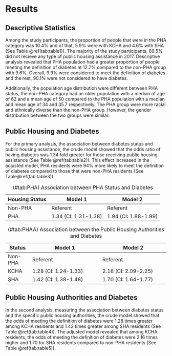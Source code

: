 
# Results {#ref-labels}
## Descriptive Statistics
Among the study participants, the proportion of people that were in the PHA category was 10.4% and of that, 5.9% were with KCHA and 4.6% with SHA (See Table \@ref(tab:table1)). The majority of the study participants, 89.5% did not recieve any type of public housing assistance in 2017. Descriptive analysis revealed that PHA population had a greater proportion of people meeting the definition of diabetes at 12.7% compared to the non-PHA group with 9.6%. Overall, 9.9% were considered to meet the definition of diabetes and the rest, 90.1% were not considered to have diabetes.


Additionally, the population age distribution were different between PHA status, the non-PHA category had an older population with a median  of age of 62 and a mean age of 50 compared to the PHA population with a median and mean age of 34 and 35.7 respectively. The PHA group were more racial and ethnically diverse than the non-PHA group. However, the gender distribution between the two groups were similar.

## Public Housing and Diabetes
For the primary analysis, the association between diabetes status and public housing assistance, the crude model showed that the odds ratio of having diabetes was 1.34 fold greater for those receiving public housing assistance (See Table \@ref(tab:table2)). This effect increased in the adjusted model, PHA residents were 94% more likely to meet the definition of diabetes compared to those that were non-PHA residents (See Table\@ref(tab:table3)).

Housing Status | Model 1          | Model 2                    
---------------|------------------|-----------------               
Non-PHA        | Referent         | Referent                    
PHA            | 1.34 (CI: 1.31-1.38) | 1.94 (CI: 1.88-1.99)    
Table: (\#tab:PHA) Association between PHA Status and Diabetes

Status  | Model 1              | Model 2
--------|----------------------|---------------------
Non-PHA | Referent             | Referent                                                            
KCHA    | 1.28 (CI: 1.24-1.33) | 2.16 (CI: 2.09-2.25)
SHA     | 1.42 (CI: 1.38-1.48) | 1.70 (CI: 1.64-1.77)
Table: (\#tab:PHAA) Association between the Public Housing Authorities and Diabetes  

## Public Housing Authorities and Diabetes
In the second analysis, measuring the association between diabetes status and the specific public housing authorities, the crude model showed that the odds of meeting the definition of diabetes were 1.28 times greater among KCHA residents and 1.42 times greater among SHA residents (See Table \@ref(tab:table4)). The adjusted model revealed that among KCHA residents, the odds of meeting the definition of diabetes were 2.16 times higher and 1.70 for SHA residents compared to non-PHA residents (See Table \@ref(tab:table5)).
